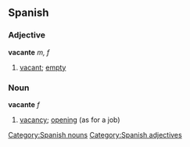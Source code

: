 == Spanish == 
=== Adjective === 
'''vacante''' ''m, f''
# [[vacant]]; [[empty]]

=== Noun === 
'''vacante''' ''f'' 
# [[vacancy]]; [[opening]] (as for a job)

[[Category:Spanish nouns]]
[[Category:Spanish adjectives]]